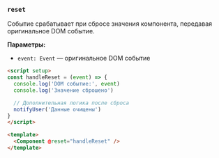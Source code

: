 ### `reset`

Событие срабатывает при сбросе значения компонента, передавая оригинальное DOM событие.

**Параметры:**
- `event: Event` — оригинальное DOM событие

```html
<script setup>
const handleReset = (event) => {
  console.log('DOM событие:', event)
  console.log('Значение сброшено')

  // Дополнительная логика после сброса
  notifyUser('Данные очищены')
}
</script>

<template>
  <Component @reset="handleReset" />
</template>
```

